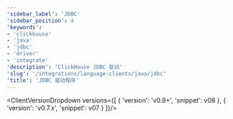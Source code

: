 ```yaml
---
'sidebar_label': 'JDBC'
'sidebar_position': 4
'keywords':
- 'clickhouse'
- 'java'
- 'jdbc'
- 'driver'
- 'integrate'
'description': 'ClickHouse JDBC 驱动'
'slug': '/integrations/language-clients/java/jdbc'
'title': 'JDBC 驱动程序'
---
```



<ClientVersionDropdown versions={[
    {
        'version': 'v0.8+',
        'snippet': v08
    },
    {
        'version': 'v0.7.x',
        'snippet': v07
    }
]}/>
